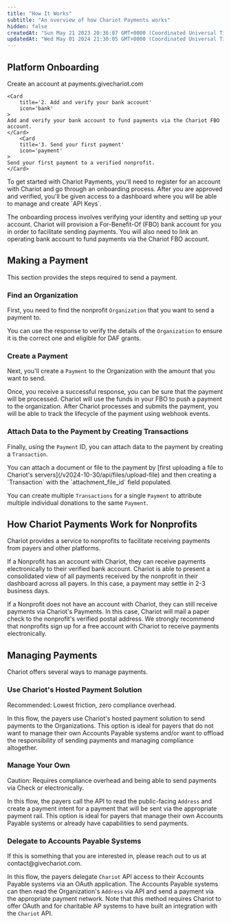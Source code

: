```yaml
---
title: "How It Works"
subtitle: "An overview of how Chariot Payments works"
hidden: false
createdAt: "Sun May 21 2023 20:36:07 GMT+0000 (Coordinated Universal Time)"
updatedAt: "Wed May 01 2024 21:30:05 GMT+0000 (Coordinated Universal Time)"
---
```


## Platform Onboarding
<CardGroup cols={2}>
    <Card
        title='1. Set up Chariot Payments account'
        icon='user-plus'
    >
    Create an account at payments.givechariot.com
    </Card>

    <Card
        title='2. Add and verify your bank account'
        icon='bank'
    >
    Add and verify your bank account to fund payments via the Chariot FBO account.
    </Card>
        <Card
        title='3. Send your first payment'
        icon='payment'
    >
    Send your first payment to a verified nonprofit.
    </Card>
</CardGroup>
To get started with Chariot Payments, you'll need to register for an account with Chariot and go through an onboarding process.
After you are approved and verified, you'll be given access to a dashboard where you will be able to manage and create `API Keys`.

The onboarding process involves verifying your identity and setting up your account.
Chariot will provision a For-Benefit-Of (FBO) bank account for you in order to facilitate sending payments.
You will also need to link an operating bank account to fund payments via the Chariot FBO account.

## Making a Payment

This section provides the steps required to send a payment.

<Steps>

### Find an Organization

First, you need to find the nonprofit `Organization` that you want to send a payment to.

<EndpointRequestSnippet endpoint="GET /organizations" />

You can use the response to verify the details of the `Organization` to ensure it is the correct one and eligible for DAF grants.

<EndpointResponseSnippet endpoint='GET /organizations' />

### Create a Payment

Next, you'll create a `Payment` to the Organization with the amount that you want to send.

<EndpointRequestSnippet endpoint="POST /payments" />

Once, you receive a successful response, you can be sure that the payment will be processed.
Chariot will use the funds in your FBO to push a payment to the organization.
After Chariot processes and submits the payment, you will be able to track the lifecycle of the payment using webhook events.

<EndpointResponseSnippet endpoint='POST /payments' example="WithPaymentId" />

### Attach Data to the Payment by Creating Transactions

Finally, using the `Payment` ID, you can attach data to the payment by creating a `Transaction`.

<Note>
You can attach a document or file to the payment by [first uploading a file to Chariot's servers](/v2024-10-30/api/files/upload-file)
and then creating a `Transaction` with the `attachment_file_id` field populated.
</Note>

<EndpointRequestSnippet endpoint="POST /transactions" />

You can create multiple `Transactions` for a single `Payment` to attribute multiple individual donations to the same `Payment`.

</Steps>

## How Chariot Payments Work for Nonprofits

Chariot provides a service to nonprofits to facilitate receiving payments from payers and other platforms.

If a Nonprofit has an account with Chariot, they can receive payments electronically to their verified bank account.
Chariot is able to present a consolidated view of all payments received by the nonprofit in their dashboard across all payers.
In this case, a payment may settle in 2-3 business days.

If a Nonprofit does not have an account with Chariot, they can still receive payments via Chariot's Payments.
In this case, Chariot will mail a paper check to the nonprofit's verified postal address.
We strongly recommend that nonprofits sign up for a free account with Chariot to receive payments electronically.

## Managing Payments

Chariot offers several ways to manage payments.

### Use Chariot's Hosted Payment Solution

<Tip>
Recommended: Lowest friction, zero compliance overhead.
</Tip>

In this flow, the payers use Chariot's hosted payment solution to send payments to the Organizations.
This option is ideal for payers that do not want to manage their own Accounts Payable systems and/or want to offload the responsibility of
sending payments and managing compliance altogether.

### Manage Your Own

<Warning>
Caution: Requires compliance overhead and being able to send payments via Check or electronically.
</Warning>

In this flow, the payers call the API to read the public-facing `Address`
and create a payment intent for a payment that will be sent via the appropriate payment rail.
This option is ideal for payers that manage their own Accounts Payable systems or already have capabilities to send payments.

### Delegate to Accounts Payable Systems

<Info>
If this is something that you are interested in, please reach out to us at contact@givechariot.com.
</Info>

In this flow, the payers delegate `Chariot` API access to their Accounts Payable systems via an OAuth application.
The Accounts Payable systems can then read the Organization's `Address` via API and send a payment via the appropriate payment network.
Note that this method requires Chariot to offer OAuth and for charitable AP systems to have built an integration with the `Chariot` API.
